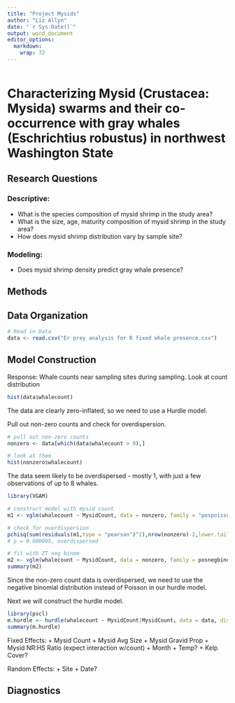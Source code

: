 ```yaml
---
title: "Project Mysids"
author: "Liz Allyn"
date: "`r Sys.Date()`"
output: word_document
editor_options: 
  markdown: 
    wrap: 72
---
```


```r
```

# Characterizing Mysid (Crustacea: Mysida) swarms and their co-occurrence with gray whales (Eschrichtius robustus) in northwest Washington State

## Research Questions

### Descriptive:

-   What is the species composition of mysid shrimp in the study area?
-   What is the size, age, maturity composition of mysid shrimp in the
    study area?
-   How does mysid shrimp distribution vary by sample site?

### Modeling:

-   Does mysid shrimp density predict gray whale presence?

## Methods

## Data Organization

```r
# Read in Data
data <- read.csv("Er prey analysis for R fixed whale presence.csv")
```

## Model Construction

Response: 
Whale counts near sampling sites during sampling. Look at count distribution

```r
hist(data$whalecount)
```

The data are clearly zero-inflated, so we need to use a Hurdle model.

Pull out non-zero counts and check for overdispersion.

```r
# pull out non-zero counts
nonzero <- data[which(data$whalecount > 0),]

# look at them
hist(nonzero$whalecount)
```

The data seem likely to be overdispersed - mostly 1, with just a few observations of up to 8 whales. 

```r
library(VGAM)

# construct model with mysid count
m1 <- vglm(whalecount ~ MysidCount, data = nonzero, family = "pospoisson")

# check for overdispersion
pchisq(sum(residuals(m1,type = "pearson")^2),nrow(nonzero)-2,lower.tail = FALSE)
# p = 0.000005, overdispersed

# fit with ZT neg binom
m2 <- vglm(whalecount ~ MysidCount, data = nonzero, family = posnegbinomial)
summary(m2)
```

Since the non-zero count data is overdispersed, we need to use the negative binomial distribution instead of Poisson in our hurdle model.

Next we will construct the hurdle model.

```r
library(pscl)
m.hurdle <- hurdle(whalecount ~ MysidCount|MysidCount, data = data, dist = "negbin")
summary(m.hurdle)
```


Fixed Effects: 
+ Mysid Count 
+ Mysid Avg Size 
+ Mysid Gravid Prop 
+ Mysid NR:HS Ratio (expect interaction w/count) 
+ Month 
+ Temp?
+ Kelp Cover?

Random Effects: 
+ Site 
+ Date?

## Diagnostics

```r

```
